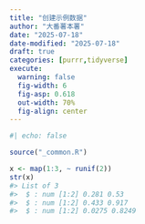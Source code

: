 ```yaml
---
title: "创建示例数据"
author: "大番薯本薯"
date: "2025-07-18"
date-modified: "2025-07-18"
draft: true
categories: [purrr,tidyverse]
execute:
  warning: false
  fig-width: 6
  fig-asp: 0.618
  out-width: 70%
  fig-align: center
---
```


```r
#| echo: false

source("_common.R")
```

```r
x <- map(1:3, ~ runif(2))
str(x)
#> List of 3
#>  $ : num [1:2] 0.281 0.53
#>  $ : num [1:2] 0.433 0.917
#>  $ : num [1:2] 0.0275 0.8249

```